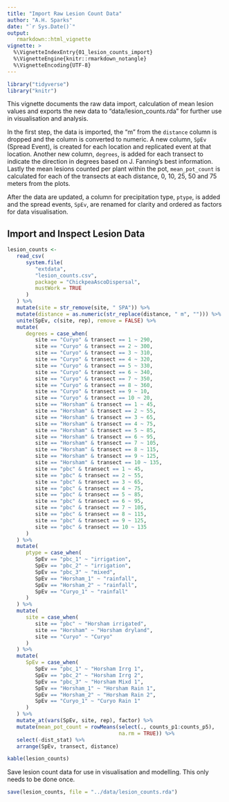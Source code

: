 ```yaml
---
title: "Import Raw Lesion Count Data"
author: "A.H. Sparks"
date: "`r Sys.Date()`"
output:
   rmarkdown::html_vignette
vignette: >
  %\VignetteIndexEntry{01_lesion_counts_import}
  %\VignetteEngine{knitr::rmarkdown_notangle}
  %\VignetteEncoding{UTF-8}
---
```


```r
library("tidyverse")
library("knitr")
```

This vignette documents the raw data import, calculation of mean lesion values and exports the new data to "data/lesion_counts.rda" for further use in visualisation and analysis.

In the first step, the data is imported, the "m" from the `distance` column is dropped and the column is converted to numeric.
A new column, `SpEv` (Spread Event), is created for each location and replicated event at that location. Another new column, `degrees`, is added for each transect to indicate the direction in degrees based on J. Fanning's best information.
Lastly the mean lesions counted per plant within the pot, `mean_pot_count` is calculated for each of the transects at each distance, 0, 10, 25, 50 and 75 meters from the plots.

After the data are updated, a column for precipitation type, `ptype`, is added and the spread events, `SpEv`, are renamed for clarity and ordered as factors for data visualisation.

## Import and Inspect Lesion Data

```r
lesion_counts <-
   read_csv(
      system.file(
         "extdata",
         "lesion_counts.csv",
         package = "ChickpeaAscoDispersal",
         mustWork = TRUE
      )
   ) %>%
   mutate(site = str_remove(site, " SPA")) %>%
   mutate(distance = as.numeric(str_replace(distance, " m", ""))) %>%
   unite(SpEv, c(site, rep), remove = FALSE) %>%
   mutate(
      degrees = case_when(
         site == "Curyo" & transect == 1 ~ 290,
         site == "Curyo" & transect == 2 ~ 300,
         site == "Curyo" & transect == 3 ~ 310,
         site == "Curyo" & transect == 4 ~ 320,
         site == "Curyo" & transect == 5 ~ 330,
         site == "Curyo" & transect == 6 ~ 340,
         site == "Curyo" & transect == 7 ~ 350,
         site == "Curyo" & transect == 8 ~ 360,
         site == "Curyo" & transect == 9 ~ 10,
         site == "Curyo" & transect == 10 ~ 20,
         site == "Horsham" & transect == 1 ~ 45,
         site == "Horsham" & transect == 2 ~ 55,
         site == "Horsham" & transect == 3 ~ 65,
         site == "Horsham" & transect == 4 ~ 75,
         site == "Horsham" & transect == 5 ~ 85,
         site == "Horsham" & transect == 6 ~ 95,
         site == "Horsham" & transect == 7 ~ 105,
         site == "Horsham" & transect == 8 ~ 115,
         site == "Horsham" & transect == 9 ~ 125,
         site == "Horsham" & transect == 10 ~ 135,
         site == "pbc" & transect == 1 ~ 45,
         site == "pbc" & transect == 2 ~ 55,
         site == "pbc" & transect == 3 ~ 65,
         site == "pbc" & transect == 4 ~ 75,
         site == "pbc" & transect == 5 ~ 85,
         site == "pbc" & transect == 6 ~ 95,
         site == "pbc" & transect == 7 ~ 105,
         site == "pbc" & transect == 8 ~ 115,
         site == "pbc" & transect == 9 ~ 125,
         site == "pbc" & transect == 10 ~ 135
      )
   ) %>%
   mutate(
      ptype = case_when(
         SpEv == "pbc_1" ~ "irrigation",
         SpEv == "pbc_2" ~ "irrigation",
         SpEv == "pbc_3" ~ "mixed",
         SpEv == "Horsham_1" ~ "rainfall",
         SpEv == "Horsham_2" ~ "rainfall",
         SpEv == "Curyo_1" ~ "rainfall"
      )
   ) %>%
   mutate(
      site = case_when(
         site == "pbc" ~ "Horsham irrigated",
         site == "Horsham" ~ "Horsham dryland",
         site == "Curyo" ~ "Curyo"
      )
   ) %>%
   mutate(
      SpEv = case_when(
         SpEv == "pbc_1" ~ "Horsham Irrg 1",
         SpEv == "pbc_2" ~ "Horsham Irrg 2",
         SpEv == "pbc_3" ~ "Horsham Mixd 1",
         SpEv == "Horsham_1" ~ "Horsham Rain 1",
         SpEv == "Horsham_2" ~ "Horsham Rain 2",
         SpEv == "Curyo_1" ~ "Curyo Rain 1"
      )
   ) %>%
   mutate_at(vars(SpEv, site, rep), factor) %>%
   mutate(mean_pot_count = rowMeans(select(., counts_p1:counts_p5),
                                    na.rm = TRUE)) %>% 
   select(-dist_stat) %>% 
   arrange(SpEv, transect, distance)

kable(lesion_counts)
```

Save lesion count data for use in visualisation and modelling.
This only needs to be done once.

```r
save(lesion_counts, file = "../data/lesion_counts.rda")
```
